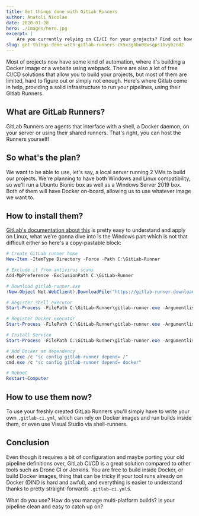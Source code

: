 ```yaml
---
title: Get things done with GitLab Runners
author: Anatoli Nicolae
date: 2020-01-28
hero: ./images/hero.jpg
excerpt: |
    Are you currently relying on CI/CI for your projects? Find out how to migrate to GitLab Runners and create pipelines for Docker images, Gatsby and native builds!
slug: get-things-done-with-gitlab-runners-ck5x3ghbo08wsqps1bvyb2nd2
---
```


Most of projects now have some kind of automation, where it's building a Docker image or a website using webpack. There are also a lot of free CI/CD solutions that allow you to build your projects, but most of them are limited, hard to figure out or simply not enough. Here's where Gitlab come in help, providing a solid infrastructure to run your pipelines, using their Gitlab Runners.

What are GitLab Runners?
--
GitLab Runners are agents that interface with a shell, a Docker daemon, on your server or using their shared runners. That's right, you can host the Runners yourself!

So what's the plan?
--
We want to be able to use, let's say, a local server running 2 VMs to build our projects. We're planning to have both Windows and Linux compatibility, so we'll run a Ubuntu Bionic box as well as a Windows Server 2019 box. Both of them will have Docker on-board, allowing us to use whatever image we want to.

How to install them?
--
[GitLab's documentation about this](https://docs.gitlab.com/runner/install/)  is pretty easy to understand and apply on Linux, what we're gonna dive into is the Windows part which is not that difficult either so here's a copy-pastable block:

```ps1
# Create GitLab runner home
New-Item -ItemType Directory -Force -Path C:\GitLab-Runner

# Exclude it from antivirus scans
Add-MpPreference -ExclusionPath C:\GitLab-Runner

# Download gitlab-runner.exe
(New-Object Net.WebClient).DownloadFile("https://gitlab-runner-downloads.s3.amazonaws.com/latest/binaries/gitlab-runner-windows-amd64.exe", "C:\GitLab-Runner\gitlab-runner.exe")

# Register shell executor
Start-Process -FilePath C:\GitLab-Runner\gitlab-runner.exe -Argumentlist register,"--url https://gitlab.com/","--executor shell"

# Register Docker executor
Start-Process -FilePath C:\GitLab-Runner\gitlab-runner.exe -Argumentlist register,"--url https://gitlab.com/","--executor docker-windows","--tag-list docker,windows,server-2019","--docker-image mcr.microsoft.com/windows/servercore"

# Install Service
Start-Process -FilePath C:\GitLab-Runner\gitlab-runner.exe -Argumentlist install

# Add Docker as dependency
cmd.exe /c "sc config gitlab-runner depend= /"
cmd.exe /c "sc config gitlab-runner depend= docker"

# Reboot
Restart-Computer
```

How to use them now?
--
To use your freshly created GitLab Runners you'll simply have to write your own `.gitlab-ci.yml`, which can rely on Docker images and run builds inside them, or even use Visual Studio via shell-runners.

Conclusion
--
Even though it requires a bit of configuration and maybe porting your old pipeline definitions over, GitLab CI/CD is a great solution compared to other tools such as Drone CI or Jenkins. You are free to build inside Docker, or build Docker images, thing that can be tricky if your tool runs already on Docker (DIND is hard and awful), and everything is easier to understand thanks to pretty straight-forwards `.gitlab-ci.yml`s.

What do *you* use? How do you manage multi-platform builds? Is your pipeline clean and easy to catch up on?
